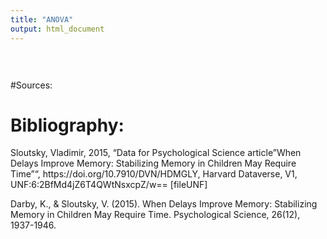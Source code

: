```yaml
---
title: "ANOVA"
output: html_document
---
```


<style type="text/css">
.title {
  display: none;
}

#getting-started img {
  margin-right: 10px;
}

</style>

<div class="row" style="padding-top: 30px;">
<div class="col-sm-6">



#Sources:


# **Bibliography:**

Sloutsky, Vladimir, 2015, "Data for Psychological Science article            "When Delays Improve Memory: Stabilizing Memory in Children           May Require Time"", https://doi.org/10.7910/DVN/HDMGLY,              Harvard Dataverse, V1, UNF:6:2BfMd4jZ6T4QWtNsxcpZ/w==                [fileUNF]

Darby, K., & Sloutsky, V. (2015). When Delays Improve Memory:                 Stabilizing Memory in Children May Require Time.                     Psychological Science, 26(12), 1937-1946.

